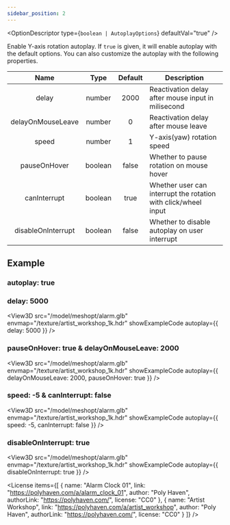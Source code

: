 ```yaml
---
sidebar_position: 2
---
```



<OptionDescriptor type={`boolean | AutoplayOptions`} defaultVal="true" />

Enable Y-axis rotation autoplay.
If `true` is given, it will enable autoplay with the default options.
You can also customize the autoplay with the following properties.

|Name|Type|Default|Description|
|:---:|:---:|:---:|---|
|delay|number|2000|Reactivation delay after mouse input in milisecond|
|delayOnMouseLeave|number|0|Reactivation delay after mouse leave|
|speed|number|1|Y-axis(yaw) rotation speed|
|pauseOnHover|boolean|false|Whether to pause rotation on mouse hover|
|canInterrupt|boolean|true|Whether user can interrupt the rotation with click/wheel input|
|disableOnInterrupt|boolean|false|Whether to disable autoplay on user interrupt|

## Example
### autoplay: true
<View3D src="/model/meshopt/alarm.glb" envmap="/texture/artist_workshop_1k.hdr" showExampleCode autoplay={true} />

### delay: 5000
<View3D src="/model/meshopt/alarm.glb" envmap="/texture/artist_workshop_1k.hdr" showExampleCode autoplay={{ delay: 5000 }} />

### pauseOnHover: true & delayOnMouseLeave: 2000
<View3D src="/model/meshopt/alarm.glb" envmap="/texture/artist_workshop_1k.hdr" showExampleCode autoplay={{ delayOnMouseLeave: 2000, pauseOnHover: true }} />

### speed: -5 & canInterrupt: false
<View3D src="/model/meshopt/alarm.glb" envmap="/texture/artist_workshop_1k.hdr" showExampleCode autoplay={{ speed: -5, canInterrupt: false }} />

### disableOnInterrupt: true
<View3D src="/model/meshopt/alarm.glb" envmap="/texture/artist_workshop_1k.hdr" showExampleCode autoplay={{ disableOnInterrupt: true }} />

<License items={[
  {
    name: "Alarm Clock 01",
    link: "https://polyhaven.com/a/alarm_clock_01",
    author: "Poly Haven",
    authorLink: "https://polyhaven.com/",
    license: "CC0"
  },
  {
    name: "Artist Workshop",
    link: "https://polyhaven.com/a/artist_workshop",
    author: "Poly Haven",
    authorLink: "https://polyhaven.com/",
    license: "CC0"
  }
]} />

